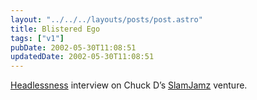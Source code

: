 ```yaml
---
layout: "../../../layouts/posts/post.astro"
title: Blistered Ego
tags: ["v1"]
pubDate: 2002-05-30T11:08:51
updatedDate: 2002-05-30T11:08:51
---
```


[Headlessness][1] interview on Chuck D&#8217;s [SlamJamz][2] venture.

[1]: http://headlessness.com/ "Headlessness weblog"
[2]: http://www.slamjamz.com/slamnews.php?article=81 "James aka Panic Merchants interview at SlamJamz"
